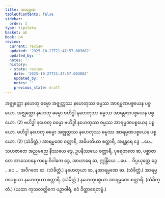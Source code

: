 ```yaml
---
title: အာရမ္မဏ
tableOfContents: false
sidebar:
  order: 1
type: tipitaka
basket: ab
book: p4
review:
  current: review
  updated: '2025-10-27T21:47:57.003882'
  updated_by: ''
  notes: ''
  history:
  - state: review
    date: '2025-10-27T21:47:57.003882'
    updated_by: ''
    notes: ''
    previous_state: draft
---
```



<ReviewStatus review={frontmatter.review} showDetails={true} />

<HypothesisAnnotation frontmatter={frontmatter} />

<DynamicBreadcrumb />

<Division number="229" book="p4" e="ch" v="39" p="547">

<Paragraph number="868" book="p4">
အဇ္ဈတ္တော နဟေတု ဓမ္မော အဇ္ဈတ္တဿ နဟေတုဿ ဓမ္မဿ အာရမ္မဏပစ္စယေန ပစ္စယော. အဇ္ဈတ္တော နဟေတု ဓမ္မော ဗဟိဒ္ဓါ နဟေတုဿ ဓမ္မဿ အာရမ္မဏပစ္စယေန ပစ္စယော. (2)
</Paragraph>

<Paragraph number="869" book="p4">
ဗဟိဒ္ဓါ နဟေတု ဓမ္မော ဗဟိဒ္ဓါ နဟေတုဿ ဓမ္မဿ အာရမ္မဏပစ္စယေန ပစ္စယော. ဗဟိဒ္ဓါ နဟေတု ဓမ္မော အဇ္ဈတ္တဿ နဟေတုဿ ဓမ္မဿ အာရမ္မဏပစ္စယေန ပစ္စယော. (2) (သံခိတ္တံ.)
</Paragraph>

</Division>
<Division number="230" book="p4" e="ch" v="39" p="548">

<Paragraph number="870" book="p4">
အာရမ္မဏေ စတ္တာရိ, အဓိပတိယာ စတ္တာရိ, အနန္တရေ ဒွေ …ပေ…  သဟဇာတေ အညမညေ နိဿယေ ဒွေ, ဥပနိဿယေ စတ္တာရိ, ပုရေဇာတေ ဆ, ပစ္ဆာဇာတေ အာသေဝနေ ကမ္မေ ဝိပါကေ ဒွေ, အာဟာရေ ဆ, ဣန္ဒြိယေ …ပေ…  ဝိပ္ပယုတ္တေ ဒွေ …ပေ…  အဝိဂတေ ဆ. (သံခိတ္တံ.)
</Paragraph>

<Paragraph number="871" book="p4">
နဟေတုယာ ဆ, နအာရမ္မဏေ ဆ. (သံခိတ္တံ.)
</Paragraph>

<Paragraph number="872" book="p4">
အာရမ္မဏပစ္စယာ နဟေတုယာ စတ္တာရိ. (သံခိတ္တံ.)
</Paragraph>

<Paragraph number="873" book="p4">
နဟေတုပစ္စယာ အာရမ္မဏေ စတ္တာရိ. (သံခိတ္တံ.)

</Paragraph>
</Division>

<Paragraph number="874" type="center" book="p4">
(ယထာ ကုသလတ္တိကေ ပဉှာဝါရံ, ဧဝံ ဝိတ္ထာရေတဗ္ဗံ.)
</Paragraph>